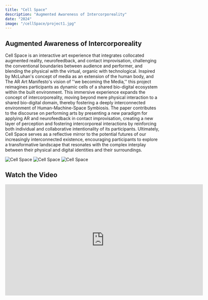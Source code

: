 ```yaml
---
title: "Cell Space"
description: "Augmented Awareness of Intercorporeality"
date: "2024"
image: "/cellSpace/project1.jpg"
---
```


## Augmented Awareness of Intercorporeality

Cell Space is an interactive art experience that integrates collocated augmented reality, neurofeedback, and contact improvisation, challenging the conventional boundaries between audience and performer, and blending the physical with the virtual, organic with technological. Inspired by McLuhan's concept of media as an extension of the human body, and The AR Art Manifesto's vision of ''we becoming the Media,'' this project reimagines participants as dynamic cells of a shared bio-digital ecosystem within the built environment. This immersive experience expands the concept of intercorporeality, moving beyond mere physical interaction to a shared bio-digital domain, thereby fostering a deeply interconnected environment of Human-Machine-Space Symbiosis. The paper contributes to the discourse on performing arts by presenting a new paradigm for applying AR and neurofeedback in contact improvisation, creating a new layer of perception and fostering intercorporeal interactions by reinforcing both individual and collaborative intentionality of its participants. Ultimately, Cell Space serves as a reflective mirror to the potential futures of our increasingly interconnected existence, encouraging participants to explore a transformative landscape that resonates with the complex interplay between their physical and digital identities and their surroundings.

![Cell Space](/cellSpace/project1_1.jpg)
![Cell Space](/cellSpace/project1_2.jpg)
![Cell Space](/cellSpace/project1_3.jpg)

## Watch the Video

<iframe src="https://player.vimeo.com/video/942569759?h=fb8efb9424" width="640" height="360" frameborder="0" allow="autoplay; fullscreen; picture-in-picture" allowfullscreen></iframe>